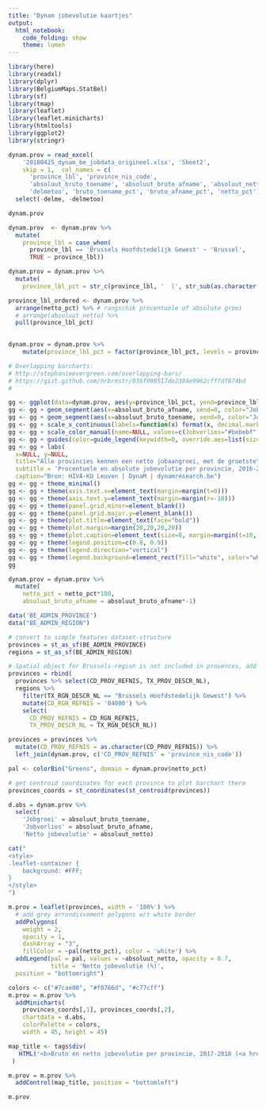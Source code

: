 ```yaml
---
title: "Dynam jobevolutie kaartjes"
output: 
  html_notebook: 
    code_folding: show
    theme: lumen
---
```


```r
library(here)
library(readxl)
library(dplyr)
library(BelgiumMaps.StatBel)
library(sf)
library(tmap)
library(leaflet)
library(leaflet.minicharts)
library(htmltools)
library(ggplot2)
library(stringr)
```

```r
dynam.prov = read_excel(
    '20180425_dynam_be_jobdata_origineel.xlsx', 'Sheet2',
    skip = 1,  col_names = c(
      'province_lbl', 'province_nis_code', 
      'absoluut_bruto_toename', 'absoluut_bruto_afname', 'absoluut_netto', 'delme',
      'delmetoo', 'bruto_toename_pct', 'bruto_afname_pct', 'netto_pct')) %>%
  select(-delme, -delmetoo)
```

```r
dynam.prov
```

```r
dynam.prov  <- dynam.prov %>% 
  mutate(
    province_lbl = case_when(
      province_lbl == 'Brussels Hoofdstedelijk Gewest' ~ 'Brussel',
      TRUE ~ province_lbl))

dynam.prov = dynam.prov %>%
  mutate(
    province_lbl_pct = str_c(province_lbl, '  (', str_sub(as.character(netto_pct*100),1,4), '%', ')'))

province_lbl_ordered <- dynam.prov %>%
  arrange(netto_pct) %>% # rangschik procentuele of absolute groei
  # arrange(absoluut_netto) %>%
  pull(province_lbl_pct)

    
dynam.prov = dynam.prov %>%
    mutate(province_lbl_pct = factor(province_lbl_pct, levels = province_lbl_ordered))


```

```r
# Overlapping barcharts:
# http://stephanieevergreen.com/overlapping-bars/
# https://gist.github.com/hrbrmstr/035f998517de2384e9962cff7df874bd
# 

gg <- ggplot(data=dynam.prov, aes(y=province_lbl_pct, yend=province_lbl_pct))
gg <- gg + geom_segment(aes(x=absoluut_bruto_afname, xend=0, color="Jobverlies"), size=10)
gg <- gg + geom_segment(aes(x=absoluut_bruto_toename, xend=0, color="Jobgroei"), size=5)
gg <- gg + scale_x_continuous(labels=function(x) format(x, decimal.mark = ',', big.mark = ".", scientific = FALSE))
gg <- gg + scale_color_manual(name=NULL, values=c(Jobverlies="#bebebf", Jobgroei="#1074bc"))
gg <- gg + guides(color=guide_legend(keywidth=0, override.aes=list(size=4)))
gg <- gg + labs(
  x=NULL, y=NULL,
  title="Alle provincies kennen een netto jobaangroei, met de grootste\nprocentuele groei in Namen",
  subtitle = 'Procentuele en absolute jobevolutie per provincie, 2016-2017',
  caption="Bron: HIVA-KU Leuven | DynaM | dynamresearch.be")
gg <- gg + theme_minimal()
gg <- gg + theme(axis.text.x=element_text(margin=margin(t=0)))
gg <- gg + theme(axis.text.y=element_text(margin=margin(r=-10)))
gg <- gg + theme(panel.grid.minor=element_blank())
gg <- gg + theme(panel.grid.major.y=element_blank())
gg <- gg + theme(plot.title=element_text(face="bold"))
gg <- gg + theme(plot.margin=margin(20,20,20,20))
gg <- gg + theme(plot.caption=element_text(size=8, margin=margin(t=10, r=0)))
gg <- gg + theme(legend.position=c(0.8, 0.9))
gg <- gg + theme(legend.direction="vertical")
gg <- gg + theme(legend.background=element_rect(fill="white", color="white"))
gg
```


```r
dynam.prov = dynam.prov %>%
  mutate(
    netto_pct = netto_pct*100,
    absoluut_bruto_afname = absoluut_bruto_afname*-1)
```

```r
data('BE_ADMIN_PROVINCE') 
data("BE_ADMIN_REGION")

# convert to simple features dataset-structure
provinces = st_as_sf(BE_ADMIN_PROVINCE) 
regions = st_as_sf(BE_ADMIN_REGION) 

# Spatial object for Brussels-region is not included in provences, add from region
provinces = rbind(
  provinces %>% select(CD_PROV_REFNIS, TX_PROV_DESCR_NL),
  regions %>%
    filter(TX_RGN_DESCR_NL == "Brussels Hoofdstedelijk Gewest") %>%
    mutate(CD_RGN_REFNIS = '04000') %>%
    select(
      CD_PROV_REFNIS = CD_RGN_REFNIS,
      TX_PROV_DESCR_NL = TX_RGN_DESCR_NL))
```

```r
provinces = provinces %>%
  mutate(CD_PROV_REFNIS = as.character(CD_PROV_REFNIS)) %>%
  left_join(dynam.prov, c('CD_PROV_REFNIS' = 'province_nis_code'))
```


```r
pal <- colorBin("Greens", domain = dynam.prov$netto_pct)
```

```r
# get centroid coordinates for each province to plot barchart there
provinces_coords = st_coordinates(st_centroid(provinces))
```

```r
d.abs = dynam.prov %>%
  select(
    'Jobgroei' = absoluut_bruto_toename,
    'Jobverlies' = absoluut_bruto_afname,
    'Netto jobevolutie' = absoluut_netto)
```


```r
cat("
<style>
.leaflet-container {
    background: #FFF;
}
</style>
")
```

```r
m.prov = leaflet(provinces, width = '100%') %>% 
  # add grey arrondissement polygons w/t white border
  addPolygons(
    weight = 2,
    opacity = 1,
    dashArray = "3",
    fillColor = ~pal(netto_pct), color = 'white') %>% 
  addLegend(pal = pal, values = ~absoluut_netto, opacity = 0.7,
            title = 'Netto jobevolutie (%)',
  position = "bottomright")

colors <- c("#7cae00", "#f8766d", "#c77cff")
m.prov = m.prov %>%
  addMinicharts(
    provinces_coords[,1], provinces_coords[,2],
    chartdata = d.abs,
    colorPalette = colors,
    width = 45, height = 45)

map_title <- tags$div(
   HTML('<b>Bruto en netto jobevolutie per provincie, 2017-2018 (<a href="https://dynamresearch.be/">DynaM</a>)</b>')
 )  

m.prov = m.prov %>% 
  addControl(map_title, position = "bottomleft")

m.prov

```

